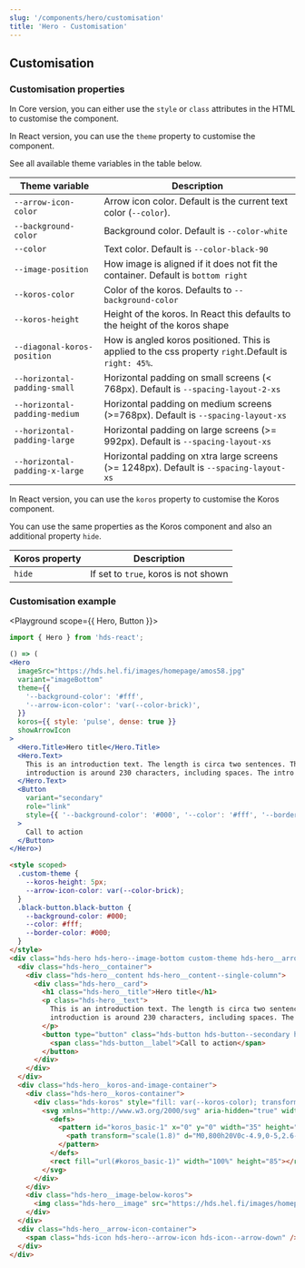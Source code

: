 ```yaml
---
slug: '/components/hero/customisation'
title: 'Hero - Customisation'
---
```




## Customisation

### Customisation properties

In Core version, you can either use the `style` or `class` attributes in the HTML to customise the component.

In React version, you can use the `theme` property to customise the component.

See all available theme variables in the table below.

| Theme variable                 | Description                                                                                          |
| ------------------------------ | ---------------------------------------------------------------------------------------------------- |
| `--arrow-icon-color`           | Arrow icon color. Default is the current text color (`--color`).                                                   |
| `--background-color`           | Background color. Default is `--color-white`                                                         |
| `--color`                      | Text color. Default is `--color-black-90`                                                            |
| `--image-position`             | How image is aligned if it does not fit the container. Default is `bottom right`                     |
| `--koros-color`                | Color of the koros. Defaults to `--background-color`                                                 |
| `--koros-height`               | Height of the koros. In React this defaults to the height of the koros shape                         |
| `--diagonal-koros-position`    | How is angled koros positioned. This is applied to the css property `right`.Default is `right: 45%`. |
| `--horizontal-padding-small`   | Horizontal padding on small screens (< 768px). Default is `--spacing-layout-2-xs`                    |
| `--horizontal-padding-medium`  | Horizontal padding on medium screens (>=768px). Default is `--spacing-layout-xs`                     |
| `--horizontal-padding-large`   | Horizontal padding on large screens (>= 992px). Default is `--spacing-layout-xs`                     |
| `--horizontal-padding-x-large` | Horizontal padding on xtra large screens (>= 1248px). Default is `--spacing-layout-xs`               |

In React version, you can use the `koros` property to customise the Koros component.

You can use the same properties as the <Link href="/components/koros/customisation">Koros component</Link> and also an additional property `hide`.

| Koros property | Description                          |
| -------------- | ------------------------------------ |
| `hide`         | If set to `true`, koros is not shown |

### Customisation example

<Playground scope={{ Hero, Button }}>

```jsx
import { Hero } from 'hds-react';

() => (
<Hero
  imageSrc="https://hds.hel.fi/images/homepage/amos58.jpg"
  variant="imageBottom"
  theme={{
    '--background-color': '#fff',
    '--arrow-icon-color': 'var(--color-brick)',
  }}
  koros={{ style: 'pulse', dense: true }}
  showArrowIcon
>
  <Hero.Title>Hero title</Hero.Title>
  <Hero.Text>
    This is an introduction text. The length is circa two sentences. The suitable total length of the title and
    introduction is around 230 characters, including spaces. The intro ends with a period.
  </Hero.Text>
  <Button
    variant="secondary"
    role="link"
    style={{ '--background-color': '#000', '--color': '#fff', '--border-color': '#000' }}
  >
    Call to action
  </Button>
</Hero>)
```

```html
<style scoped>
  .custom-theme {
    --koros-height: 5px;
    --arrow-icon-color: var(--color-brick);
  }
  .black-button.black-button {
    --background-color: #000;
    --color: #fff;
    --border-color: #000;
  }
</style>
<div class="hds-hero hds-hero--image-bottom custom-theme hds-hero__arrow-icon-spacing-after">
  <div class="hds-hero__container">
    <div class="hds-hero__content hds-hero__content--single-column">
      <div class="hds-hero__card">
        <h1 class="hds-hero__title">Hero title</h1>
        <p class="hds-hero__text">
          This is an introduction text. The length is circa two sentences. The suitable total length of the title and
          introduction is around 230 characters, including spaces. The intro ends with a period.
        </p>
        <button type="button" class="hds-button hds-button--secondary hds-button--theme-black black-button" role="link">
          <span class="hds-button__label">Call to action</span>
        </button>
      </div>
    </div>
  </div>
  <div class="hds-hero__koros-and-image-container">
    <div class="hds-hero__koros-container">
      <div class="hds-koros" style="fill: var(--koros-color); transform: scaleY(-1);">
        <svg xmlns="http://www.w3.org/2000/svg" aria-hidden="true" width="100%" height="85">
          <defs>
            <pattern id="koros_basic-1" x="0" y="0" width="35" height="85" patternUnits="userSpaceOnUse">
              <path transform="scale(1.8)" d="M0,800h20V0c-4.9,0-5,2.6-9.9,2.6S5,0,0,0V800z"></path>
            </pattern>
          </defs>
          <rect fill="url(#koros_basic-1)" width="100%" height="85"></rect>
        </svg>
      </div>
    </div>
    <div class="hds-hero__image-below-koros">
      <img class="hds-hero__image" src="https://hds.hel.fi/images/homepage/amos58.jpg" aria-hidden="true" alt="" />
    </div>
  </div>
  <div class="hds-hero__arrow-icon-container">
    <span class="hds-icon hds-hero--arrow-icon hds-icon--arrow-down" />
  </div>
</div>
```

</Playground>
